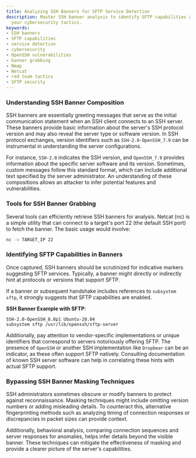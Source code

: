 ```yaml
---
title: Analyzing SSH Banners for SFTP Service Detection
description: Master SSH banner analysis to identify SFTP capabilities and enhance
  your cybersecurity tactics.
keywords:
- SSH banners
- SFTP capabilities
- service detection
- cybersecurity
- OpenSSH vulnerabilities
- banner grabbing
- Nmap
- Netcat
- red team tactics
- SFTP security
---
```


### Understanding SSH Banner Composition

SSH banners are essentially greeting messages that serve as the initial communication statement when an SSH client connects to an SSH server. These banners provide basic information about the server's SSH protocol version and may also reveal the server type or software version. In SSH protocol exchanges, version identifiers such as `SSH-2.0-OpenSSH_7.9` can be instrumental in understanding the server configurations.

For instance, `SSH-2.0` indicates the SSH version, and `OpenSSH_7.9` provides information about the specific server software and its version. Sometimes, custom messages follow this standard format, which can include additional text specified by the server administrator. An understanding of these compositions allows an attacker to infer potential features and vulnerabilities.

### Tools for SSH Banner Grabbing

Several tools can efficiently retrieve SSH banners for analysis. Netcat (nc) is a simple utility that can connect to a target's port 22 (the default SSH port) to fetch the banner. The basic usage would involve:

```bash
nc -v TARGET_IP 22
```

### Identifying SFTP Capabilities in Banners

Once captured, SSH banners should be scrutinized for indicative markers suggesting SFTP services. Typically, a banner might directly or indirectly hint at protocols or versions that support SFTP.

If a banner or subsequent handshake includes references to `subsystem sftp`, it strongly suggests that SFTP capabilities are enabled.

**SSH Banner Example with SFTP**: 
```
SSH-2.0-OpenSSH_8.0p1 Ubuntu-20.04
subsystem sftp /usr/lib/openssh/sftp-server
```
    
Additionally, pay attention to vendor-specific implementations or unique identifiers that correspond to servers notoriously offering SFTP. The presence of `OpenSSH` or another SSH implementation like `Dropbear` can be an indicator, as these often support SFTP natively. Consulting documentation of known SSH server software can help in correlating these hints with actual SFTP support.

### Bypassing SSH Banner Masking Techniques

SSH administrators sometimes obscure or modify banners to protect against reconnaissance. Masking techniques might include omitting version numbers or adding misleading details. To counteract this, alternative fingerprinting methods such as analyzing timing of connection responses or discrepancies in packet sizes can provide context.

Additionally, behavioral analysis, comparing connection sequences and server responses for anomalies, helps infer details beyond the visible banner. These techniques can mitigate the effectiveness of masking and provide a clearer picture of the server's capabilities.
